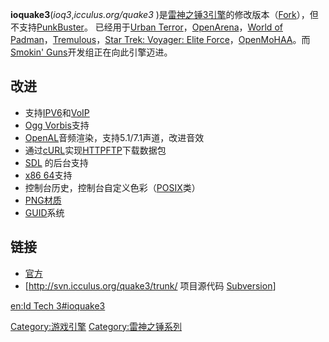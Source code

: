 {{Portal|电子游戏}}
{{Portal|自由软件}}
{{lowercase}}
{{Infobox Software
| name                   = ioquake3
| logo                   = <!-- 檔案不存在 [[File:Ioq3splash.png|250px]] -->
| screenshot             = 
| caption                = 
| developer              = ioquake3 Team
| released               = 
| latest_release_version = 1.36 RC1
| latest_release_date    = {{release date and age|2009|02|07}}
| programming language   = [[C语言|C语言]]
| operating system       = [[跨平台|跨平台]]
| language               = English
| genre                  = [[游戏引擎|游戏引擎]]
| license                = [[GNU_General_Public_License|GNU General Public License]] 2.0 或更新
| website                = http://www.ioquake3.org/
}}
 


'''ioquake3'''(''ioq3'',''icculus.org/quake3'' )是[[雷神之锤3|雷神之锤3引擎]]的修改版本（[[Fork|Fork]]），但不支持[[PunkBuster|PunkBuster]]。
已经用于[[Urban_Terror|Urban Terror]]，[[OpenArena|OpenArena]]，[[World_of_Padman|World of Padman]]，[[Tremulous|Tremulous]]，[[Star_Trek:_Voyager:_Elite_Force|Star Trek: Voyager: Elite Force]]，[[OpenMoHAA|OpenMoHAA]]。而[[Smokin'_Guns|Smokin' Guns]]开发组正在向此引擎迈进。


== 改进 ==

*支持[[IPV6|IPV6]]和[[VoIP|VoIP]]
*[[Ogg_Vorbis|Ogg Vorbis]]支持
*[[OpenAL|OpenAL]]音频渲染，支持5.1/7.1声道，改进音效
*通过[[cURL|cURL]]实现[[HTTP|HTTP]][[FTP|FTP]]下载数据包
*[[SDL|SDL]] 的后台支持
*[[x86_64|x86 64]]支持
*控制台历史，控制台自定义色彩（[[POSIX|POSIX]]类）
*[[PNG|PNG]][[纹理映射|材质]]
*[[GUID|GUID]]系统
 

== 链接 ==
*[http://www.ioquake3.org/ 官方]{{Wayback|url=http://www.ioquake3.org/ |date=20210120140224 }}
*[http://svn.icculus.org/quake3/trunk/{{Wayback|url=http://svn.icculus.org/quake3/trunk/ |date=20200429051817 }} 项目源代码 [[Subversion|Subversion]]]

[[Category:游戏引擎|Category:游戏引擎]]
[[Category:雷神之锤系列|Category:雷神之锤系列]]

[[en:Id_Tech_3#ioquake3|en:Id Tech 3#ioquake3]]